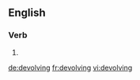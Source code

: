 
==English==

===Verb===
{{head|en|present participle}}

# {{present participle of|devolve|lang=en}}

[[de:devolving]]
[[fr:devolving]]
[[vi:devolving]]